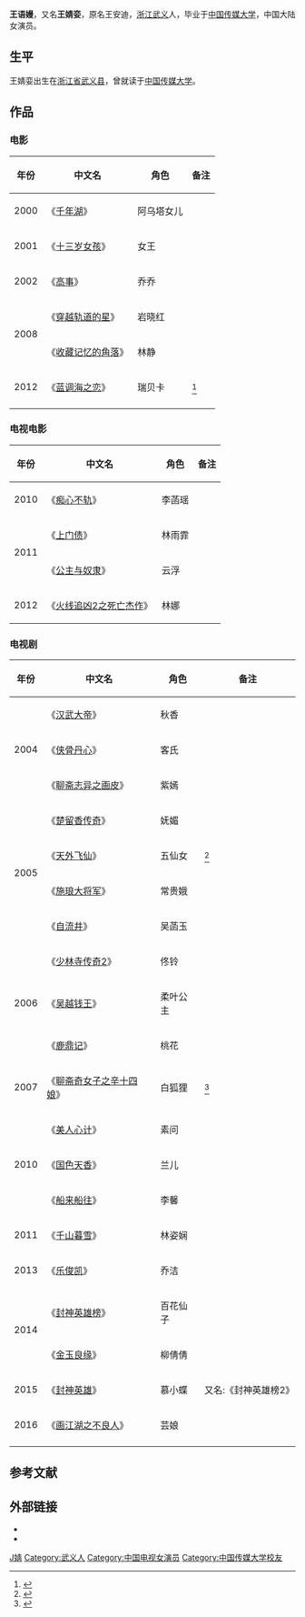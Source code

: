 {{艺人<!--导演、男演员、女演员、男歌手、女歌手、节目主持-->
| 图片     = 
| 图片简介 = 
| 姓名     = 王语嫚<br>王婧娈
| 类型     = 女演員
| 本名     = 王安迪
| 英文名   = {{lang|en|Wendy Wang}}
| 綽號     = 
| 国籍     = {{PRC}}
| 民族     = 汉族
| 出生日期 = 12月6日<!-- {{birth date and age|||}} 或 {{Birth year and age|}}  -->
| 出生地点 = {{CHN}}[[浙江省|浙江省]][[武义县|武义县]]
| 逝世日期 = <!--卒年在前生年在后{{death date and age|}} -->
| 逝世地点 = 
| 职业     = 演员
| 语言     = 汉语
| 教育程度 = [[中国传媒大学|中国传媒大学]]
| 宗教信仰 = 
| 配偶     = <!--  {{marriage|姓名||}}  -->
| 儿女     = 
| 父母     = 
| 活跃年代 = 2004年至今
| 代表作   = 《封神英雄榜》
| 经纪公司 = 浙江梦幻星生园影视
| 奖项     =  <!--  {{Awards|award= |year= |title= }} -->
| 网站     = {{Sinaweibo|wangjingluan|王安迪Wendy}}
| IMDb     = 6910623
}}
'''王语嫚'''{{BD||12月6日|||catIdx=W王}}，又名'''王婧娈'''，原名王安迪，[[浙江省|浙江]][[武义县|武义]]人，毕业于[[中国传媒大学|中国传媒大学]]，中国大陆女演员。

== 生平 ==
王婧娈出生在[[浙江省|浙江省]][[武义县|武义县]]，曾就读于[[中国传媒大学|中国传媒大学]]。

== 作品 ==
=== 电影 ===
{| class="wikitable"
|-
! 年份 !! 中文名  !! 角色 !!备注
|-
| 2000 || 《[[千年湖|千年湖]]》 || 阿乌塔女儿 ||
|-
| 2001 || 《[[十三岁女孩|十三岁女孩]]》|| 女王 ||
|-
| 2002 || 《[[高事|高事]]》 || 乔乔 || 
|-
|rowspan="2"| 2008 || 《[[穿越轨道的星|穿越轨道的星]]》 || 岩晓红 ||  
|-
| 《[[收藏记忆的角落|收藏记忆的角落]]》 || 林静 ||
|-
| 2012 || 《[[蓝调海之恋|蓝调海之恋]]》 || 瑞贝卡||<ref>{{cite web |url=http://news.xinhuanet.com/ent/2012-05/10/c_123105082.htm |title=《蓝调海之恋》首曝剧照 浪漫海岛“夜遇”爱情 |accessdate=2014-03-19|date=2012-05-10|work=新华网 |archive-date=2014-12-10 |archive-url=https://web.archive.org/web/20141210004330/http://news.xinhuanet.com/ent/2012-05/10/c_123105082.htm |dead-url=no}}</ref>
|-
|}

=== 电视电影 ===
{| class="wikitable"
|-
! 年份 !! 中文名  !! 角色  !! 备注
|-
| 2010 || 《[[痴心不轨|痴心不轨]]》 || 李菡瑶 || 
|-
|rowspan="2"| 2011 || 《[[上门债|上门债]]》 || 林雨霏 ||
|-
| 《[[公主与奴隶|公主与奴隶]]》 || 云浮 ||
|-
| 2012 || 《[[火线追凶2之死亡杰作|火线追凶2之死亡杰作]]》|| 林娜 ||
|}

=== 电视剧 ===
{| class="wikitable"
|-
! 年份 !! 中文名  !! 角色  !! 备注
|-
|rowspan="3"| 2004 || 《[[汉武大帝|汉武大帝]]》 || 秋香 ||   
|-
| 《[[侠骨丹心|侠骨丹心]]》 || 客氏 || 
|-
| 《[[聊斋志异_(电视剧)|聊斋志异之画皮]]》 || 紫嫣 ||
|-
|rowspan="4"| 2005 || 《[[楚留香傳奇_(電視劇)|楚留香传奇]]》 || 妩媚 ||
|-
| 《[[天外飞仙|天外飞仙]]》 || 五仙女|| <ref>{{cite web |url=http://ent.sina.com.cn/v/2006-01-12/ba957642.shtml |title=资料：电视剧《天外飞仙》主要人物介绍(4) |accessdate=2014-03-19|date=2006-01-12 |work=新浪 |archive-date=2014-12-08 |archive-url=https://web.archive.org/web/20141208163513/http://ent.sina.com.cn/v/2006-01-12/ba957642.shtml |dead-url=no }}</ref>
|-
| 《[[施琅大将军|施琅大将军]]》 || 常贵娥 ||   
|-
| 《[[自流井|自流井]]》|| 吴菡玉 ||  
|-
|rowspan="3"| 2006 || 《[[少林寺传奇2|少林寺传奇2]]》 || 佟铃 || 
|-
| 《[[吴越钱王|吴越钱王]]》 || 柔叶公主||   
|-
| 《[[鹿鼎記_(2008年電視劇)|鹿鼎记]]》 || 桃花 ||  
|-
|rowspan="1"| 2007 || 《[[聊斋奇女子|聊斋奇女子之辛十四娘]]》 || 白狐狸 || <ref>{{cite web |url=http://ent.163.com/photoview/51GQ0003/461858.html |title=王婧娈《聊斋奇女子之辛十四娘》饰 白狸 |date=2012-05-06 |accessdate=2014-03-19|work=网易 |archive-date=2014-12-10 |archive-url=https://web.archive.org/web/20141210101920/http://ent.163.com/photoview/51GQ0003/461858.html |dead-url=no}}</ref>
|-
|rowspan="3"| 2010 || 《[[美人心计|美人心计]]》 || 素问 ||
|-
| 《[[国色天香|国色天香]]》 || 兰儿 ||
|-
| 《[[船来船往|船来船往]]》 || 李馨 ||
|-
|rowspan="1"| 2011 || 《[[千山暮雪_(電視劇)|千山暮雪]]》 ||林姿娴 ||
|-
|rowspan="1"| 2013 || 《[[乐俊凯|乐俊凯]]》 || 乔洁 || 
|-
|rowspan="2"| 2014 || 《[[封神英雄榜|封神英雄榜]]》 || 百花仙子 || 
|-
|《[[金玉良缘|金玉良缘]]》 || 柳倩倩 ||
|-
|rowspan="1"| 2015 || 《[[封神英雄|封神英雄]]》 || 慕小蝶 || 又名:《封神英雄榜2》
|-
| 2016 || 《[[画江湖之不良人|画江湖之不良人]]》 || 芸娘 ||
|-
|}

==参考文献==
{{reflist}}

==外部链接==
*{{Sinaweibo|wangjingluan}}
*{{Douban people|1364217}}

{{DEFAULTSORT:W王}}
[[Category:王姓|J婧]]
[[Category:武义人|Category:武义人]]
[[Category:中国电视女演员|Category:中国电视女演员]]
[[Category:中国传媒大学校友|Category:中国传媒大学校友]]